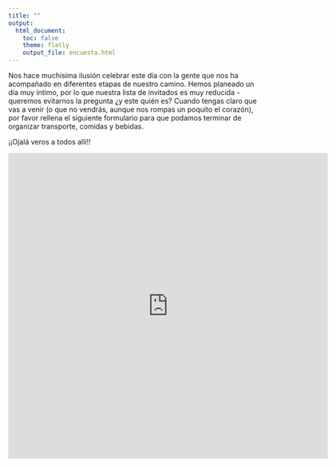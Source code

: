 ```yaml
---
title: ""
output:
  html_document:
    toc: false
    theme: flatly
    output_file: encuesta.html
---
```


Nos hace muchísima ilusión celebrar este día con la gente que nos ha acompañado en diferentes etapas de nuestro camino. Hemos planeado un día muy íntimo, por lo que nuestra lista de invitados es muy reducida - queremos evitarnos la pregunta ¿y este quién es? 
Cuando tengas claro que vas a venir (o que no vendrás, aunque nos rompas un poquito el corazón), por favor rellena el siguiente formulario para que podamos terminar de organizar transporte, comidas y bebidas.

¡¡Ojalá veros a todos allí!!


<iframe src="https://docs.google.com/forms/d/e/1FAIpQLSdymTIwYqv24q1Qq8GTctN9YaUtIO-0EILtxmDs6ekOcluAkQ/viewform?embedded=true" width="640" height="613" frameborder="0" marginheight="0" marginwidth="0">Cargando…</iframe>
